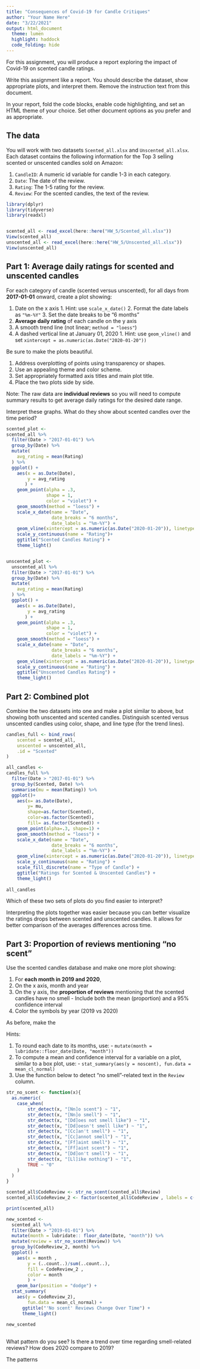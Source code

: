 ```yaml
---
title: "Consequences of Covid-19 for Candle Critiques"
author: "Your Name Here"
date: "3/22/2021"
output: html_document
  theme: lumen
  highlight: haddock
  code_folding: hide
---
```


For this assignment, you will produce a report exploring the impact of Covid-19 on scented candle ratings.

Write this assignment like a report.
You should describe the dataset, show appropriate plots, and interpret them.
Remove the instruction text from this document.

In your report, fold the code blocks, enable code highlighting, and set an HTML theme of your choice.
Set other document options as you prefer and as appropriate.


## The data

You will work with two datasets `Scented_all.xlsx` and `Unscented_all.xlsx`.
Each dataset contains the following information for the Top 3 selling scented or unscented candles sold on Amazon:
  
  1. `CandleID`: A numeric id variable for candle 1-3 in each category.
  2. `Date`: The date of the review.
  3. `Rating`: The 1-5 rating for the review.
  4. `Review`: For the scented candles, the text of the review.

```r
library(dplyr)
library(tidyverse)
library(readxl)


scented_all <- read_excel(here::here("HW_5/Scented_all.xlsx"))
View(scented_all)
unscented_all <- read_excel(here::here("HW_5/Unscented_all.xlsx"))
View(unscented_all)
```


## Part 1: Average daily ratings for scented and unscented candles

For each category of candle (scented versus unscented), for all days from **2017-01-01** onward, create a plot showing:

  1. Date on the x axis
    1. Hint: use `scale_x_date()`
    2. Format the date labels as `"%m-%Y"`
    3. Set the date breaks to be "6 months"
  2. **Average daily rating** of each candle on the y axis
  3. A smooth trend line (not linear; `method = "loess"`)
  4. A dashed vertical line at January 01, 2020
    1. Hint: use `geom_vline()` and set `xintercept = as.numeric(as.Date("2020-01-20"))`
    
Be sure to make the plots beautiful.

  1. Address overplotting of points using transparency or shapes.
  2. Use an appealing theme and color scheme.
  3. Set appropriately formatted axis titles and main plot title.
  4. Place the two plots side by side.
  
Note: The raw data are **individual reviews** so you will need to compute summary results to get average daily ratings for the desired date range.

Interpret these graphs.
What do they show about scented candles over the time period?

```r

scented_plot <-
scented_all %>%
  filter(Date > "2017-01-01") %>% 
  group_by(Date) %>%
  mutate(
    avg_rating = mean(Rating)
  ) %>%
  ggplot() +
    aes(x = as.Date(Date),
        y = avg_rating
       ) +
    geom_point(alpha = .3, 
               shape = 1,
               color = "violet") +
    geom_smooth(method = "loess") +
    scale_x_date(name = "Date", 
                 date_breaks = "6 months", 
                 date_labels = "%m-%Y") +
    geom_vline(xintercept = as.numeric(as.Date("2020-01-20")), linetype = "dashed") +
    scale_y_continuous(name = "Rating")+
    ggtitle("Scented Candles Rating") +
    theme_light()


unscented_plot <-
  unscented_all %>%
  filter(Date > "2017-01-01") %>% 
  group_by(Date) %>%
  mutate(
    avg_rating = mean(Rating)
  ) %>%
  ggplot() +
    aes(x = as.Date(Date),
        y = avg_rating
       ) +
    geom_point(alpha = .3, 
               shape = 1,
               color = "violet") +
    geom_smooth(method = "loess") +
    scale_x_date(name = "Date", 
                 date_breaks = "6 months", 
                 date_labels = "%m-%Y") +
    geom_vline(xintercept = as.numeric(as.Date("2020-01-20")), linetype = "dashed") +
    scale_y_continuous(name = "Rating") +
    ggtitle("Unscented Candles Rating") +
    theme_light()

```


## Part 2: Combined plot

Combine the two datasets into one and make a plot similar to above, but showing both unscented and scented candles.
Distinguish scented versus unscented candles using color, shape, and line type (for the trend lines).

```r
candles_full <- bind_rows(
	scented = scented_all, 
	unscented = unscented_all, 
	.id = "Scented"
)
```

```r

all_candles <-
candles_full %>%
  filter(Date > "2017-01-01") %>% 
  group_by(Scented, Date) %>%
  summarise(mu = mean(Rating)) %>%
  ggplot()+
    aes(x= as.Date(Date), 
        y= mu, 
        shape=as.factor(Scented),
        color=as.factor(Scented),
        fill= as.factor(Scented)) + 
    geom_point(alpha=.3, shape=1) +
    geom_smooth(method = "loess") +
    scale_x_date(name = "Date", 
                 date_breaks = "6 months", 
                 date_labels = "%m-%Y") +
    geom_vline(xintercept = as.numeric(as.Date("2020-01-20")), linetype = "dashed") +
    scale_y_continuous(name = "Rating") +
    scale_fill_discrete(name = "Type of Candle") +
    ggtitle("Ratings for Scented & Unscented Candles") +
    theme_light() 
  
all_candles

```

Which of these two sets of plots do you find easier to interpret?

Interpreting the plots together was easier because you can better visualize the ratings drops between scented and unscented candles. It allows for better comparison of the averages differences across time.


## Part 3: Proportion of reviews mentioning "no scent"

Use the scented candles database and make one more plot showing:

  1. For **each month in 2019 and 2020**, 
  2. On the x axis, month and year
  3. On the y axis, the **proportion of reviews** mentioning that the scented candles have no smell
    - Include both the mean (proportion) and a 95% confidence interval
  4. Color the symbols by year (2019 vs 2020)

As before, make the 

Hints:

  1. To round each date to its months, use:
    - `mutate(month = lubridate::floor_date(Date, "month"))`
  2. To compute a mean and confidence interval for a variable on a plot, similar to a box plot, use:
    - `stat_summary(aes(y = noscent), fun.data = mean_cl_normal)`
  3. Use the function below to detect "no smell"-related text in the `Review` column.

```r
str_no_scent <- function(x){
  as.numeric(
  	case_when(
  		str_detect(x, "[Nn]o scent") ~ "1", 
  		str_detect(x, "[Nn]o smell") ~ "1",
  		str_detect(x, "[Dd]oes not smell like") ~ "1",
  		str_detect(x, "[Dd]oesn't smell like") ~ "1",
  		str_detect(x, "[Cc]an't smell") ~ "1",
  		str_detect(x, "[Cc]annot smell") ~ "1",
  		str_detect(x, "[Ff]aint smell") ~ "1",
  		str_detect(x, "[Ff]aint scent") ~ "1",
  		str_detect(x, "[Dd]on't smell") ~ "1",
  		str_detect(x, "[Ll]ike nothing") ~ "1",
  		TRUE ~ "0"
  	)
  )
}

scented_all$CodeReview <- str_no_scent(scented_all$Review)
scented_all$CodeReview_2 <- factor(scented_all$CodeReview , labels = c("scent", "noscent"))

print(scented_all)

```

```r

new_scented <- 
  scented_all %>%
  filter(Date > "2019-01-01") %>%
  mutate(month = lubridate:: floor_date(Date, "month")) %>%
  mutate(review = str_no_scent(Review)) %>%
  group_by(CodeReview_2, month) %>%
  ggplot() +
    aes(x = month ,
        y = (..count..)/sum(..count..), 
        fill = CodeReview_2 , 
        color = month
        ) +
    geom_bar(position = "dodge") +
  stat_summary(
    aes(y = CodeReview_2), 
        fun.data = mean_cl_normal) +
      ggtitle("'No scent' Reviews Change Over Time") +
      theme_light() 
  
new_scented
  

```

What pattern do you see?
Is there a trend over time regarding smell-related reviews? 
How does 2020 compare to 2019?

The patterns
